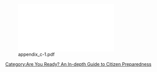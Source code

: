 {{Template:Are You Ready? An In-depth Guide to Citizen Preparedness}}
[[File:appendix_c-1.pdf]]
[[Category:Are You Ready? An In-depth Guide to Citizen Preparedness]]
